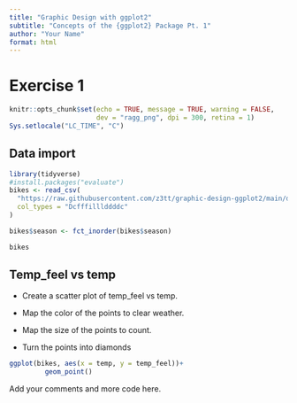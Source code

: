 ```yaml
---
title: "Graphic Design with ggplot2"
subtitle: "Concepts of the {ggplot2} Package Pt. 1"
author: "Your Name"
format: html
---
```


# Exercise 1

```r
knitr::opts_chunk$set(echo = TRUE, message = TRUE, warning = FALSE, 
                      dev = "ragg_png", dpi = 300, retina = 1)
Sys.setlocale("LC_TIME", "C")
```

## Data import

```r
library(tidyverse)
#install.packages("evaluate")
bikes <- read_csv(
  "https://raw.githubusercontent.com/z3tt/graphic-design-ggplot2/main/data/london-bikes-custom.csv", 
  col_types = "Dcfffilllddddc"
)

bikes$season <- fct_inorder(bikes$season)

bikes
```

## Temp_feel vs temp

-   Create a scatter plot of temp_feel vs temp.

-   Map the color of the points to clear weather.

-   Map the size of the points to count.

-   Turn the points into diamonds

```r
ggplot(bikes, aes(x = temp, y = temp_feel))+
         geom_point()
```

Add your comments and more code here.
